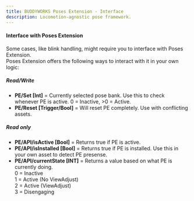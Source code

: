 ```yaml
---
title: BUDDYWORKS Poses Extension - Interface
description: Locomotion-agnostic pose framework.
---
```


#### Interface with Poses Extension
Some cases, like blink handling, might require you to interface with Poses Extension.  
Poses Extension offers the following ways to interact with it in your own logic:  

##### Read/Write
- **PE/Set [Int]** = Currently selected pose bank. Use this to check whenever PE is active. 0 = Inactive, >0 = Active.
- **PE/Reset [Trigger/Bool]** = Will reset PE completely. Use with conflicting assets.

##### Read only
- **PE/API/isActive [Bool]** = Returns true if PE is active.
- **PE/API/isInstalled [Bool]** = Returns true if PE is installed. Use this in your own asset to detect PE presense.
- **PE/API/currentState [INT]** = Returns a value based on what PE is currently doing.  
0 = Inactive  
1 = Active (No ViewAdjust)  
2 = Active (ViewAdjust)  
3 = Disengaging  